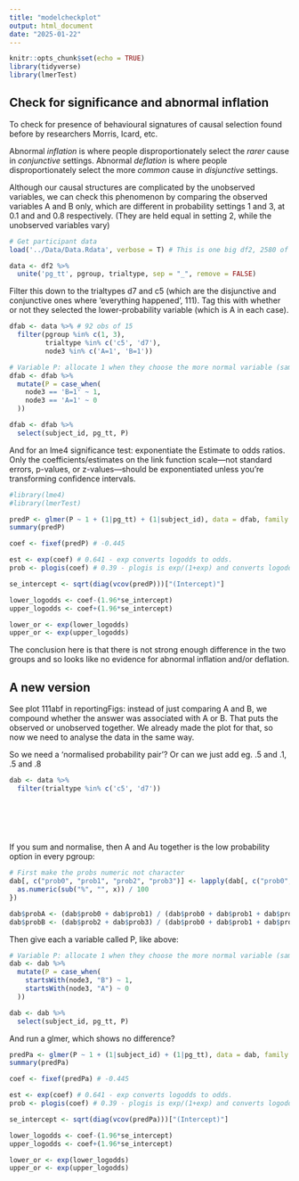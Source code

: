 ```yaml
---
title: "modelcheckplot"
output: html_document
date: "2025-01-22"
---
```


```r
knitr::opts_chunk$set(echo = TRUE)
library(tidyverse)
library(lmerTest)
```


## Check for significance and abnormal inflation

To check for presence of behavioural signatures of causal selection found before by researchers Morris, Icard, etc. 

Abnormal *inflation* is where people disproportionately select the *rarer* cause in *conjunctive* settings.
Abnormal *deflation* is where people disproportionately select the more *common* cause in *disjunctive* settings.

Although our causal structures are complicated by the unobserved variables, we can check this phenomenon by comparing the observed variables A and B only, which are different in probability settings 1 and 3, at 0.1 and and 0.8 respectively.
(They are held equal in setting 2, while the unobserved variables vary)



```r
# Get participant data
load('../Data/Data.Rdata', verbose = T) # This is one big df2, 2580 of 14

data <- df2 %>% 
  unite('pg_tt', pgroup, trialtype, sep = "_", remove = FALSE)

```

Filter this down to the trialtypes d7 and c5 (which are the disjunctive and conjunctive ones where 'everything happened', 111).
Tag this with whether or not they selected the lower-probability variable (which is A in each case). 


```r
dfab <- data %>% # 92 obs of 15
  filter(pgroup %in% c(1, 3),
         trialtype %in% c('c5', 'd7'),
         node3 %in% c('A=1', 'B=1'))

# Variable P: allocate 1 when they choose the more normal variable (same in both pgroup 1 and 3)
dfab <- dfab %>% 
  mutate(P = case_when(
    node3 == 'B=1' ~ 1,
    node3 == 'A=1' ~ 0
  ))

dfab <- dfab %>% 
  select(subject_id, pg_tt, P) 

```


And for an lme4 significance test: exponentiate the Estimate to odds ratios. 
Only the coefficients/estimates on the link function scale—not standard errors, p-values, or z-values—should be exponentiated unless you're transforming confidence intervals.

```r
#library(lme4)
#library(lmerTest)

predP <- glmer(P ~ 1 + (1|pg_tt) + (1|subject_id), data = dfab, family = binomial(link='logit')) # Also tried with + (1|subject_id) but no difference in fit, has convergence error and looks overparametrised?
summary(predP)

coef <- fixef(predP) # -0.445

est <- exp(coef) # 0.641 - exp converts logodds to odds. 
prob <- plogis(coef) # 0.39 - plogis is exp/(1+exp) and converts logodds to probs

se_intercept <- sqrt(diag(vcov(predP)))["(Intercept)"]

lower_logodds <- coef-(1.96*se_intercept)
upper_logodds <- coef+(1.96*se_intercept)

lower_or <- exp(lower_logodds)
upper_or <- exp(upper_logodds)

```

The conclusion here is that there is not strong enough difference in the two groups and so looks like no evidence for abnormal inflation and/or deflation.


## A new version

See plot 111abf in reportingFigs: instead of just comparing A and B, we compound whether the answer was associated with A or B. That puts the observed or unobserved together. We already made the plot for that, so now we need to analyse the data in the same way.

So we need a 'normalised probability pair'? Or can we just add eg. .5 and .1, .5 and .8

```r
dab <- data %>% 
  filter(trialtype %in% c('c5', 'd7'))
         
         
         
         
         
```


If you sum and normalise, then A and Au together is the low probability option in every pgroup:

```r
# First make the probs numeric not character
dab[, c("prob0", "prob1", "prob2", "prob3")] <- lapply(dab[, c("prob0", "prob1", "prob2", "prob3")], function(x) {
  as.numeric(sub("%", "", x)) / 100
})

dab$probA <- (dab$prob0 + dab$prob1) / (dab$prob0 + dab$prob1 + dab$prob2 + dab$prob3)
dab$probB <- (dab$prob2 + dab$prob3) / (dab$prob0 + dab$prob1 + dab$prob2 + dab$prob3)
```

Then give each a variable called P, like above:

```r

# Variable P: allocate 1 when they choose the more normal variable (same in both pgroup 1 and 3)
dab <- dab %>%
  mutate(P = case_when(
    startsWith(node3, "B") ~ 1,
    startsWith(node3, "A") ~ 0
  ))

dab <- dab %>% 
  select(subject_id, pg_tt, P) 

```


And run a glmer, which shows no difference?

```r
predPa <- glmer(P ~ 1 + (1|subject_id) + (1|pg_tt), data = dab, family = binomial(link='logit')) # Also tried with + (1|subject_id) but no difference in fit, has convergence error and looks overparametrised?
summary(predPa)

coef <- fixef(predPa) # -0.445

est <- exp(coef) # 0.641 - exp converts logodds to odds. 
prob <- plogis(coef) # 0.39 - plogis is exp/(1+exp) and converts logodds to probs

se_intercept <- sqrt(diag(vcov(predPa)))["(Intercept)"]

lower_logodds <- coef-(1.96*se_intercept)
upper_logodds <- coef+(1.96*se_intercept)

lower_or <- exp(lower_logodds)
upper_or <- exp(upper_logodds)

```